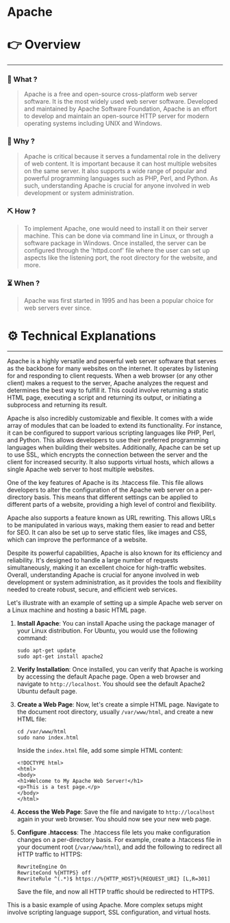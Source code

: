 # Apache


# 👉 Overview

---

### 👀 What ?

> Apache is a free and open-source cross-platform web server software. It is the most widely used web server software. Developed and maintained by Apache Software Foundation, Apache is an effort to develop and maintain an open-source HTTP server for modern operating systems including UNIX and Windows.
> 

### 🧐 Why ?

> Apache is critical because it serves a fundamental role in the delivery of web content. It is important because it can host multiple websites on the same server. It also supports a wide range of popular and powerful programming languages such as PHP, Perl, and Python. As such, understanding Apache is crucial for anyone involved in web development or system administration.
> 

### ⛏️ How ?

> To implement Apache, one would need to install it on their server machine. This can be done via command line in Linux, or through a software package in Windows. Once installed, the server can be configured through the 'httpd.conf' file where the user can set up aspects like the listening port, the root directory for the website, and more.
> 

### ⏳ When ?

> Apache was first started in 1995 and has been a popular choice for web servers ever since.
> 

# ⚙️ Technical Explanations

---

Apache is a highly versatile and powerful web server software that serves as the backbone for many websites on the internet. It operates by listening for and responding to client requests. When a web browser (or any other client) makes a request to the server, Apache analyzes the request and determines the best way to fulfill it. This could involve returning a static HTML page, executing a script and returning its output, or initiating a subprocess and returning its result.

Apache is also incredibly customizable and flexible. It comes with a wide array of modules that can be loaded to extend its functionality. For instance, it can be configured to support various scripting languages like PHP, Perl, and Python. This allows developers to use their preferred programming languages when building their websites. Additionally, Apache can be set up to use SSL, which encrypts the connection between the server and the client for increased security. It also supports virtual hosts, which allows a single Apache web server to host multiple websites.

One of the key features of Apache is its .htaccess file. This file allows developers to alter the configuration of the Apache web server on a per-directory basis. This means that different settings can be applied to different parts of a website, providing a high level of control and flexibility.

Apache also supports a feature known as URL rewriting. This allows URLs to be manipulated in various ways, making them easier to read and better for SEO. It can also be set up to serve static files, like images and CSS, which can improve the performance of a website.

Despite its powerful capabilities, Apache is also known for its efficiency and reliability. It's designed to handle a large number of requests simultaneously, making it an excellent choice for high-traffic websites. Overall, understanding Apache is crucial for anyone involved in web development or system administration, as it provides the tools and flexibility needed to create robust, secure, and efficient web services.

Let's illustrate with an example of setting up a simple Apache web server on a Linux machine and hosting a basic HTML page.

1. **Install Apache**: You can install Apache using the package manager of your Linux distribution. For Ubuntu, you would use the following command:
    
    ```
    sudo apt-get update
    sudo apt-get install apache2
    
    ```
    
2. **Verify Installation**: Once installed, you can verify that Apache is working by accessing the default Apache page. Open a web browser and navigate to `http://localhost`. You should see the default Apache2 Ubuntu default page.
3. **Create a Web Page**: Now, let's create a simple HTML page. Navigate to the document root directory, usually `/var/www/html`, and create a new HTML file:
    
    ```
    cd /var/www/html
    sudo nano index.html
    
    ```
    
    Inside the `index.html` file, add some simple HTML content:
    
    ```
    <!DOCTYPE html>
    <html>
    <body>
    <h1>Welcome to My Apache Web Server!</h1>
    <p>This is a test page.</p>
    </body>
    </html>
    
    ```
    
4. **Access the Web Page**: Save the file and navigate to `http://localhost` again in your web browser. You should now see your new web page.
5. **Configure .htaccess**: The .htaccess file lets you make configuration changes on a per-directory basis. For example, create a .htaccess file in your document root (`/var/www/html`), and add the following to redirect all HTTP traffic to HTTPS:
    
    ```
    RewriteEngine On
    RewriteCond %{HTTPS} off
    RewriteRule ^(.*)$ https://%{HTTP_HOST}%{REQUEST_URI} [L,R=301]
    
    ```
    
    Save the file, and now all HTTP traffic should be redirected to HTTPS.
    

This is a basic example of using Apache. More complex setups might involve scripting language support, SSL configuration, and virtual hosts.
